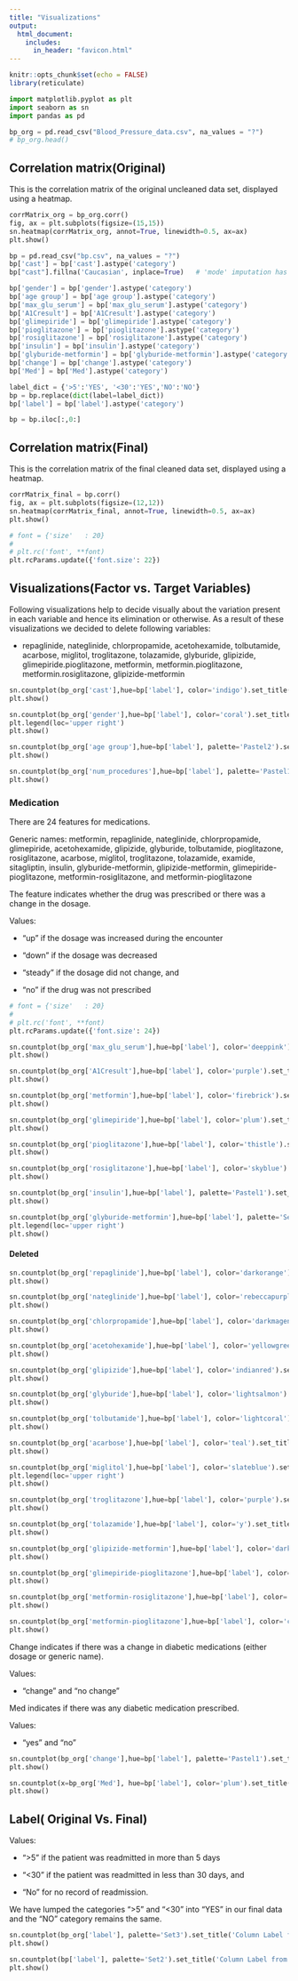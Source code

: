 ```yaml
---
title: "Visualizations"
output: 
  html_document:
    includes:
      in_header: "favicon.html"
---
```


```r
knitr::opts_chunk$set(echo = FALSE)
library(reticulate)
```

```python
import matplotlib.pyplot as plt
import seaborn as sn
import pandas as pd
```

```python
bp_org = pd.read_csv("Blood_Pressure_data.csv", na_values = "?")
# bp_org.head()
```

## Correlation matrix(Original)
This is the correlation matrix of the original uncleaned data set, displayed using a heatmap.
```python
corrMatrix_org = bp_org.corr()
fig, ax = plt.subplots(figsize=(15,15))
sn.heatmap(corrMatrix_org, annot=True, linewidth=0.5, ax=ax)
plt.show()
```
```python
bp = pd.read_csv("bp.csv", na_values = "?")
bp['cast'] = bp['cast'].astype('category')
bp["cast"].fillna('Caucasian', inplace=True)   # 'mode' imputation has been applied as Caucasian is the most frequent category in cast

bp['gender'] = bp['gender'].astype('category')
bp['age group'] = bp['age group'].astype('category')
bp['max_glu_serum'] = bp['max_glu_serum'].astype('category')
bp['A1Cresult'] = bp['A1Cresult'].astype('category')
bp['glimepiride'] = bp['glimepiride'].astype('category')
bp['pioglitazone'] = bp['pioglitazone'].astype('category')
bp['rosiglitazone'] = bp['rosiglitazone'].astype('category')
bp['insulin'] = bp['insulin'].astype('category')
bp['glyburide-metformin'] = bp['glyburide-metformin'].astype('category')
bp['change'] = bp['change'].astype('category')
bp['Med'] = bp['Med'].astype('category')

label_dict = {'>5':'YES', '<30':'YES','NO':'NO'}
bp = bp.replace(dict(label=label_dict))
bp['label'] = bp['label'].astype('category')

bp = bp.iloc[:,0:]
```


## Correlation matrix(Final)
This is the correlation matrix of the final cleaned data set, displayed using a heatmap.
```python
corrMatrix_final = bp.corr()
fig, ax = plt.subplots(figsize=(12,12))
sn.heatmap(corrMatrix_final, annot=True, linewidth=0.5, ax=ax)
plt.show()
```

```python
# font = {'size'   : 20}
# 
# plt.rc('font', **font)
plt.rcParams.update({'font.size': 22})
```

## Visualizations(Factor vs. Target Variables)
Following visualizations help to decide visually about the variation present in each variable and hence its elimination or otherwise. As a result of these visualizations we decided to delete following variables:

* repaglinide, nateglinide, chlorpropamide, acetohexamide, tolbutamide, acarbose, miglitol, troglitazone, tolazamide, glyburide, glipizide, glimepiride.pioglitazone, metformin, metformin.pioglitazone, metformin.rosiglitazone, glipizide-metformin

```python
sn.countplot(bp_org['cast'],hue=bp['label'], color='indigo').set_title('Cast')
plt.show()

sn.countplot(bp_org['gender'],hue=bp['label'], color='coral').set_title('Gender')
plt.legend(loc='upper right')
plt.show()
```

```python
sn.countplot(bp_org['age group'],hue=bp['label'], palette='Pastel2').set_title('Age Group')
plt.show()

sn.countplot(bp_org['num_procedures'],hue=bp['label'], palette='Pastel1').set_title('Number of Procedures')
plt.show()
```


### Medication
There are 24 features for medications.

Generic names: metformin, repaglinide, nateglinide, chlorpropamide, glimepiride, acetohexamide, glipizide, glyburide, tolbutamide, pioglitazone, rosiglitazone, acarbose, miglitol, troglitazone, tolazamide, examide, sitagliptin, insulin, glyburide-metformin, glipizide-metformin, glimepiride-pioglitazone, metformin-rosiglitazone, and metformin-pioglitazone

The feature indicates whether the drug was prescribed or there was a change in the dosage. 

Values: 

  + “up” if the dosage was increased during the encounter
      
  + “down” if the dosage was decreased
      
  + “steady” if the dosage did not change, and 
      
  + “no” if the drug was not prescribed


```python
# font = {'size'   : 20}
# 
# plt.rc('font', **font)
plt.rcParams.update({'font.size': 24})
```


```python
sn.countplot(bp_org['max_glu_serum'],hue=bp['label'], color='deeppink').set_title('Maximum Blood Sugar Level (max_glu_serum)')
plt.show()

sn.countplot(bp_org['A1Cresult'],hue=bp['label'], color='purple').set_title('Glycated Hemoglobin Result(A1C result)')
plt.show()
```

```python
sn.countplot(bp_org['metformin'],hue=bp['label'], color='firebrick').set_title('Metformin Level')
plt.show()

sn.countplot(bp_org['glimepiride'],hue=bp['label'], color='plum').set_title('Glimepiride Dependent')
plt.show()
```

```python
sn.countplot(bp_org['pioglitazone'],hue=bp['label'], color='thistle').set_title('Pioglitazone Dependent')
plt.show()

sn.countplot(bp_org['rosiglitazone'],hue=bp['label'], color='skyblue').set_title('Rosiglitazone Dependent')
plt.show()
```

```python
sn.countplot(bp_org['insulin'],hue=bp['label'], palette='Pastel1').set_title('Insulin Level')
plt.show()

sn.countplot(bp_org['glyburide-metformin'],hue=bp['label'], palette='Set3').set_title('Glyburide-Metformin Dependent')
plt.legend(loc='upper right')
plt.show()
```


#### Deleted

```python
sn.countplot(bp_org['repaglinide'],hue=bp['label'], color='darkorange').set_title('Repaglinide Dependent')
plt.show()

sn.countplot(bp_org['nateglinide'],hue=bp['label'], color='rebeccapurple').set_title('Nateglinide Dependent')
plt.show()
```


```python
sn.countplot(bp_org['chlorpropamide'],hue=bp['label'], color='darkmagenta').set_title('Chlorpropamide Dependent')
plt.show()

sn.countplot(bp_org['acetohexamide'],hue=bp['label'], color='yellowgreen').set_title('Acetohexamide Dependent')
plt.show()
```

```python
sn.countplot(bp_org['glipizide'],hue=bp['label'], color='indianred').set_title('Glipizide Dependent')
plt.show()

sn.countplot(bp_org['glyburide'],hue=bp['label'], color='lightsalmon').set_title('Glyburide Dependent')
plt.show()
```

```python
sn.countplot(bp_org['tolbutamide'],hue=bp['label'], color='lightcoral').set_title('Tolbutamide Dependent')
plt.show()

sn.countplot(bp_org['acarbose'],hue=bp['label'], color='teal').set_title('Acarbose Dependent')
plt.show()
```

```python
sn.countplot(bp_org['miglitol'],hue=bp['label'], color='slateblue').set_title('Miglitol Dependent')
plt.legend(loc='upper right')
plt.show()

sn.countplot(bp_org['troglitazone'],hue=bp['label'], color='purple').set_title('Troglitazone Dependent')
plt.show()
```

```python
sn.countplot(bp_org['tolazamide'],hue=bp['label'], color='y').set_title('Tolazamide Dependent')
plt.show()

sn.countplot(bp_org['glipizide-metformin'],hue=bp['label'], color='darkcyan').set_title('Glipizide-Metformin Dependent')
plt.show()
```

```python
sn.countplot(bp_org['glimepiride-pioglitazone'],hue=bp['label'], color='darkgoldenrod').set_title('Glimepiride-Pioglitazone Dependent')
plt.show()

sn.countplot(bp_org['metformin-rosiglitazone'],hue=bp['label'], color='green').set_title('Metformin-Rosiglitazone Dependent')
plt.show()
```

```python
sn.countplot(bp_org['metformin-pioglitazone'],hue=bp['label'], color='coral').set_title('Metformin-Pioglitazone Dependent')
plt.show()
```


Change indicates if there was a change in diabetic medications (either dosage or generic name).

Values: 

  + “change” and “no change”
    
Med indicates if there was any diabetic medication prescribed. 

Values: 

  + “yes” and “no”
  
  
```python
sn.countplot(bp_org['change'],hue=bp['label'], palette='Pastel1').set_title('Change')
plt.show()

sn.countplot(x=bp_org['Med'], hue=bp['label'], color='plum').set_title('Med')
plt.show()
```

## Label( Original Vs. Final)
Values: 

   + “>5” if the patient was readmitted in more than 5 days
       
   + “<30” if the patient was readmitted in less than 30 days, and 
       
   + “No” for no record of readmission.

We have lumped the categories ">5" and "<30" into "YES" in our final data and the "NO" category remains the same.
```python
sn.countplot(bp_org['label'], palette='Set3').set_title('Column Label from Original Data')
plt.show()

sn.countplot(bp['label'], palette='Set2').set_title('Column Label from Final Data')
plt.show()
```

